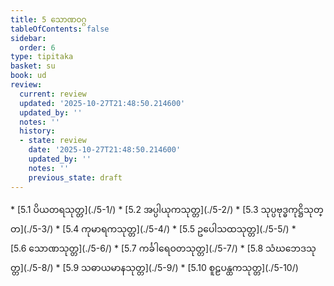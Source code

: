 ```yaml
---
title: 5 သောဏဝဂ္ဂ
tableOfContents: false
sidebar:
  order: 6
type: tipitaka
basket: su
book: ud
review:
  current: review
  updated: '2025-10-27T21:48:50.214600'
  updated_by: ''
  notes: ''
  history:
  - state: review
    date: '2025-10-27T21:48:50.214600'
    updated_by: ''
    notes: ''
    previous_state: draft
---
```



<ReviewStatus review={frontmatter.review} showDetails={true} />

<HypothesisAnnotation frontmatter={frontmatter} />

<DynamicBreadcrumb />



<TableOfContents book="ud" section="5">
* [5.1 ပိယတရသုတ္တ](./5-1/)
* [5.2 အပ္ပါယုကသုတ္တ](./5-2/)
* [5.3 သုပ္ပဗုဒ္ဓကုဋ္ဌိသုတ္တ](./5-3/)
* [5.4 ကုမာရကသုတ္တ](./5-4/)
* [5.5 ဥပေါသထသုတ္တ](./5-5/)
* [5.6 သောဏသုတ္တ](./5-6/)
* [5.7 ကင်္ခါရေဝတသုတ္တ](./5-7/)
* [5.8 သံဃဘေဒသုတ္တ](./5-8/)
* [5.9 သဓာယမာနသုတ္တ](./5-9/)
* [5.10 စူဠပန္ထကသုတ္တ](./5-10/)
</TableOfContents>
